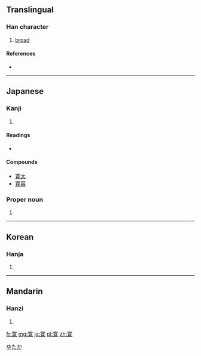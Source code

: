 {{also|宽|寬}}
==Translingual==

===Han character===
{{Han char|rn=40|rad=宀|as=10|sn=13|four=|canj=十廿月山 (JTBU)}}

# [[broad]]

====References====
* {{Han ref|kx=0290.121|dkj=07276|hdz=20945.080|uh=5BDB|ud=23515}}

----

==Japanese==

===Kanji===
{{ja-kanji|grade=c|rs=宀10}}

# {{defn|lang=ja|sort=宀10}}

====Readings====
* {{ja-readings|on=[[かん]] (kan)|kun=[[ひろい]] (hiroi), [[ゆるやか]] (yuruyaka), [[くつろぐ]] (kutsurogu)}}

====Compounds====
* [[寛大]]
* [[寛容]]

===Proper noun===
{{ja-pos|k|proper|hira=ゆたか|rom=Yutaka}}

# {{given name|male|lang=ja}}

[[Category:Japanese male given names|ゆたか]]

----

==Korean==

===Hanja===
{{ko-hanja|hangeul=관|rv=gwan|mr=kwan}}

# {{defn|lang=ko|sort=宀10}}

----

==Mandarin==

===Hanzi===
{{cmn-hanzi|pin=[[kuān]] ([[kuan1]])|wg=k'uan<sup>1</sup>}}

# {{defn|lang=cmn|sort=宀10}}

[[fr:寛]]
[[mg:寛]]
[[ja:寛]]
[[pl:寛]]
[[zh:寛]]